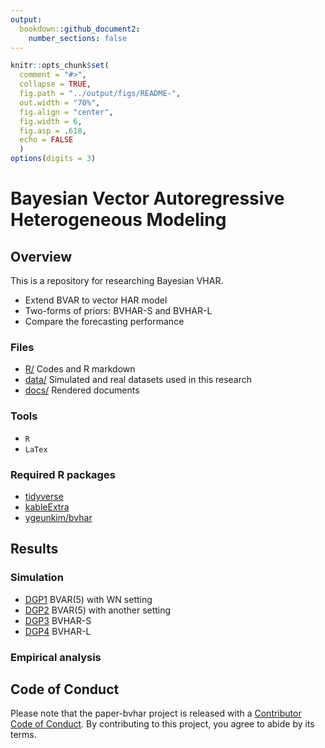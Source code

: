 ```yaml
---
output: 
  bookdown::github_document2:
    number_sections: false
---
```


```r
knitr::opts_chunk$set(
  comment = "#>",
  collapse = TRUE,
  fig.path = "../output/figs/README-",
  out.width = "70%",
  fig.align = "center",
  fig.width = 6,
  fig.asp = .618,
  echo = FALSE
  )
options(digits = 3)
```

# Bayesian Vector Autoregressive Heterogeneous Modeling

<!-- badges: start -->
<!-- badges: end -->

## Overview

This is a repository for researching Bayesian VHAR.

- Extend BVAR to vector HAR model
- Two-forms of priors: BVHAR-S and BVHAR-L
- Compare the forecasting performance

### Files

- [R/](https://github.com/ygeunkim/paper-bvhar/tree/master/r) Codes and R markdown
- [data/](https://github.com/ygeunkim/paper-bvhar/tree/master/data) Simulated and real datasets used in this research
- [docs/](https://github.com/ygeunkim/paper-bvhar/tree/master/docs) Rendered documents

### Tools

- `R`
- `LaTex`

### Required R packages

- [tidyverse](https://www.tidyverse.org)
- [kableExtra](https://haozhu233.github.io/kableExtra/)
- [ygeunkim/bvhar](https://github.com/ygeunkim/bvhar)

## Results

### Simulation

- [DGP1](https://github.com/ygeunkim/paper-bvhar/blob/master/docs/model-dgp01.md) BVAR(5) with WN setting
- [DGP2](https://github.com/ygeunkim/paper-bvhar/blob/master/docs/model-dgp02.md) BVAR(5) with another setting
- [DGP3](https://github.com/ygeunkim/paper-bvhar/blob/master/docs/model-dgp03.md) BVHAR-S
- [DGP4](https://github.com/ygeunkim/paper-bvhar/blob/master/docs/model-dgp04.md) BVHAR-L

### Empirical analysis


## Code of Conduct

Please note that the paper-bvhar project is released with a [Contributor Code of Conduct](https://contributor-covenant.org/version/2/0/CODE_OF_CONDUCT.html). By contributing to this project, you agree to abide by its terms.
